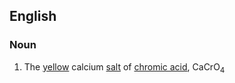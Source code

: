 ==English==

===Noun===
{{en-noun|sg=[[calcium]] [[chromate]]|-}}

# {{inorganic compound}} The [[yellow]] calcium [[salt]] of [[chromic acid]], CaCrO<sub>4</sub>